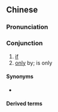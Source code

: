 {{also|俪是}}
==Chinese==
{{zh-forms|s=俪是|alt=㑚是}}

===Pronunciation===
{{zh-pron
|md=nâ-sê
|cat=con
}}

===Conjunction===
{{zh-con}} {{tcx|lang=zh|Min Dong}}

# [[if]]
# [[only]] by; is only

====Synonyms====
* {{sense|if}} {{zh-l|如果}}

====Derived terms====
{{zh-der|儷是講}}
